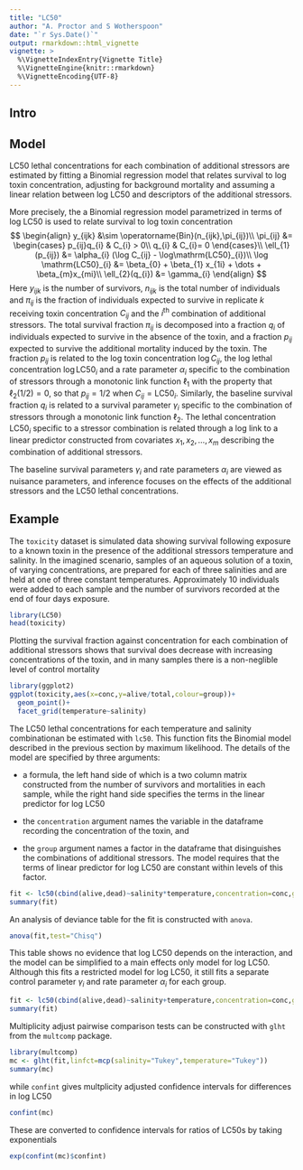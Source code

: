 ```yaml
---
title: "LC50"
author: "A. Proctor and S Wotherspoon"
date: "`r Sys.Date()`"
output: rmarkdown::html_vignette
vignette: >
  %\VignetteIndexEntry{Vignette Title}
  %\VignetteEngine{knitr::rmarkdown}
  %\VignetteEncoding{UTF-8}
---
```


## Intro



## Model

LC50 lethal concentrations for each combination of additional
stressors are estimated by fitting a Binomial regression model that
relates survival to log toxin concentration, adjusting for background
mortality and assuming a linear relation between log LC50 and
descriptors of the additional stressors.

More precisely, the a Binomial regression model parametrized in terms
of log LC50 is used to relate survival to log toxin concentration
$$
\begin{align}
	y_{ijk} &\sim \operatorname{Bin}(n_{ijk},\pi_{ij})\\
	\pi_{ij} &=
		\begin{cases}
			p_{ij}q_{i} & C_{i} > 0\\
			q_{i} & C_{i}= 0
		\end{cases}\\
	\ell_{1}(p_{ij}) &= \alpha_{i} (\log C_{ij} - \log\mathrm{LC50}_{i})\\
	\log \mathrm{LC50}_{i} &= \beta_{0} + \beta_{1} x_{1i} + \dots + \beta_{m}x_{mi}\\
	\ell_{2}(q_{i}) &= \gamma_{i}
\end{align}
$$
Here $y_{ijk}$ is the number of survivors, $n_{ijk}$ is the total
number of individuals and $\pi_{ij}$ is the fraction of individuals
expected to survive in replicate $k$ receiving toxin concentration
$C_{ij}$ and the $i^{\mathrm{th}}$ combination of additional
stressors. The total survival fraction $\pi_{ij}$ is decomposed into a
fraction $q_{i}$ of individuals expected to survive in the absence of
the toxin, and a fraction $p_{ij}$ expected to survive the additional
mortality induced by the toxin.  The fraction $p_{ij}$ is related to
the log toxin concentration $\log C_{ij}$, the log lethal
concentration $\log \mathrm{LC50}_{i}$ and a rate parameter
$\alpha_{i}$ specific to the combination of stressors through a
monotonic link function $\ell_{1}$ with the property that
$\ell_{2}(1/2) = 0$, so that $p_{ij}=1/2$ when $C_{ij} =
\mathrm{LC50}_{i}$.  Similarly, the baseline survival fraction $q_{i}$
is related to a survival parameter $\gamma_{i}$ specific to the
combination of stressors through a monotonic link function $\ell_{2}$.
The lethal concentration $\mathrm{LC50}_{i}$ specific to a stressor
combination is related through a log link to a linear predictor
constructed from covariates $x_{1},x_{2},\ldots,x_{m}$ describing the
combination of additional stressors.

The baseline survival parameters $\gamma_{i}$ and rate parameters
$\alpha_{i}$ are viewed as nuisance parameters, and inference focuses
on the effects of the additional stressors and the LC50 lethal
concentrations.



## Example

The `toxicity` dataset is simulated data showing survival following
exposure to a known toxin in the presence of the additional stressors
temperature and salinity.  In the imagined scenario,  samples of an
aqueous solution of a toxin, of varying concentrations, are prepared
for each of three salinities and are held at one of three constant
temperatures.  Approximately 10 individuals were added to each sample
and the number of survivors recorded at the end of four days exposure.
```r
library(LC50)
head(toxicity)
```


Plotting the survival fraction against concentration for each
combination of additional stressors shows that survival does decrease
with increasing concentrations of the toxin, and in many samples there
is a non-neglible level of control mortality
```r
library(ggplot2)
ggplot(toxicity,aes(x=conc,y=alive/total,colour=group))+
  geom_point()+
  facet_grid(temperature~salinity)
```

The LC50 lethal concentrations for each temperature and salinity
combinationan be estimated with `lc50`.  This function fits the
Binomial model described in the previous section by maximum
likelihood.  The details of the model are specified by three
arguments:

* a formula, the left hand side of which is a two column matrix
  constructed from the number of survivors and mortalities in each
  sample, while the right hand side specifies the terms in the linear
  predictor for log LC50

* the `concentration` argument names the variable in the dataframe
  recording the concentration of the toxin, and

* the `group` argument names a factor in the dataframe that
  disinguishes the combinations of additional stressors.  The model
  requires that the terms of linear predictor for log LC50 are
  constant within levels of this factor.

```r
fit <- lc50(cbind(alive,dead)~salinity*temperature,concentration=conc,group=group,data=toxicity)
summary(fit)
```

An analysis of deviance table for the fit is constructed with `anova`.
```r
anova(fit,test="Chisq")
```
This table shows no evidence that log LC50 depends on the interaction,
and the model can be simplified to a main effects only model for log
LC50.  Although this fits a restricted model for log LC50, it still
fits a separate control parameter $\gamma_{i}$ and rate parameter
$\alpha_{i}$ for each group.
```r
fit <- lc50(cbind(alive,dead)~salinity+temperature,concentration=conc,group=group,data=toxicity)
summary(fit)
```


Multiplicity adjust pairwise comparison tests can be constructed with
`glht` from the `multcomp` package.
```r
library(multcomp)
mc <- glht(fit,linfct=mcp(salinity="Tukey",temperature="Tukey"))
summary(mc)
```
while `confint` gives multplicity adjusted confidence intervals for
differences in log LC50
```r
confint(mc)
```
These are converted to confidence intervals for ratios of LC50s by
taking exponentials
```r
exp(confint(mc)$confint)
```


